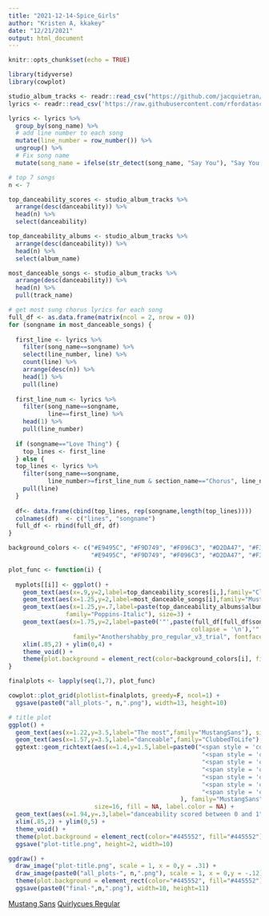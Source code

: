 ```yaml
---
title: "2021-12-14-Spice_Girls"
author: "Kristen A, kkakey"
date: "12/21/2021"
output: html_document
---
```


```r
knitr::opts_chunk$set(echo = TRUE)
```

```r
library(tidyverse)
library(cowplot)
```

```r
studio_album_tracks <- readr::read_csv("https://github.com/jacquietran/spice_girls_data/raw/main/data/studio_album_tracks.csv")
lyrics <- readr::read_csv('https://raw.githubusercontent.com/rfordatascience/tidytuesday/master/data/2021/2021-12-14/lyrics.csv')
```

```r
lyrics <- lyrics %>%
  group_by(song_name) %>%
  # add line number to each song
  mutate(line_number = row_number()) %>%
  ungroup() %>%
  # Fix song name
  mutate(song_name = ifelse(str_detect(song_name, "Say You"), "Say You'll Be There", song_name))
```

```r
# top 7 songs
n <- 7
```

```r
top_danceability_scores <- studio_album_tracks %>%
  arrange(desc(danceability)) %>%
  head(n) %>%
  select(danceability)

top_danceability_albums <- studio_album_tracks %>%
  arrange(desc(danceability)) %>%
  head(n) %>%
  select(album_name)

most_danceable_songs <- studio_album_tracks %>%
  arrange(desc(danceability)) %>%
  head(n) %>%
  pull(track_name)

# get most sung chorus lyrics for each song
full_df <- as.data.frame(matrix(ncol = 2, nrow = 0))
for (songname in most_danceable_songs) {
  
  first_line <- lyrics %>%
    filter(song_name==songname) %>%
    select(line_number, line) %>%
    count(line) %>%
    arrange(desc(n)) %>%
    head(1) %>%
    pull(line)
  
  first_line_num <- lyrics %>%
    filter(song_name==songname,
           line==first_line) %>%
    head(1) %>%
    pull(line_number)
  
  if (songname=="Love Thing") {
    top_lines <- first_line
  } else {
  top_lines <- lyrics %>%
    filter(song_name==songname,
           line_number>=first_line_num & section_name=="Chorus", line_number<(first_line_num+4)) %>%
    pull(line) 
  }
  
  df<- data.frame(cbind(top_lines, rep(songname,length(top_lines))))
  colnames(df)  <- c("lines", "songname")
  full_df <- rbind(full_df, df)
}
```

```r
background_colors <- c("#E9495C", "#F9D749", "#F096C3", "#D2DA47", "#F3D0CF",
                       "#E9495C", "#F9D749", "#F096C3", "#D2DA47", "#F3D0CF")

plot_func <- function(i) {
  
  myplots[[i]] <- ggplot() +
    geom_text(aes(x=.9,y=2,label=top_danceability_scores[i,],family="ClubbedToLife"), size=12) +
    geom_text(aes(x=1.25,y=2,label=most_danceable_songs[i],family="MustangSans"), size=16) +
    geom_text(aes(x=1.25,y=.7,label=paste(top_danceability_albums$album_name[i], "album", sep=' '),
                family="Poppins-Italic"), size=3) +
    geom_text(aes(x=1.75,y=2,label=paste0('"',paste(full_df[full_df$songname==most_danceable_songs[i],]$lines, 
                                                   collapse = '\n'),'"'),
                  family="Anothershabby_pro_regular_v3_trial", fontface="bold"), size=6) +
    xlim(.85,2) + ylim(0,4) +
    theme_void() +
    theme(plot.background = element_rect(color=background_colors[i], fill=background_colors[i])) 
}

finalplots <- lapply(seq(1,7), plot_func)

cowplot::plot_grid(plotlist=finalplots, greedy=F, ncol=1) +
  ggsave(paste0("all_plots-", n,".png"), width=13, height=10)
```

```r
# title plot
ggplot() +
  geom_text(aes(x=1.22,y=3.5,label="The most",family="MustangSans"), size=16, color="white") +
  geom_text(aes(x=1.57,y=3.5,label="danceable",family="ClubbedToLife"), size=16, color="white") +
  ggtext::geom_richtext(aes(x=1.4,y=1.5,label=paste0("<span style = 'color:#E9495C'>", "S","</span>",
                                                      "<span style = 'color:#F9D749'>", "p","</span>",
                                                      "<span style = 'color:#F096C3'>", "i","</span>",
                                                      "<span style = 'color:#D2DA47'>", "c","</span>",
                                                      "<span style = 'color:#F3D0CF'>", "e","</span>",
                                                      "<span style = 'color:#E9495C'> ", "Girls","</span>",
                                                      "<span style = 'color:white'> ", "Songs","</span>"
                                                ), family="MustangSans"), 
                        size=16, fill = NA, label.color = NA) +
  geom_text(aes(x=1.94,y=.3,label="danceability scored between 0 and 1",family="MustangSans"), size=3, color="black") +
  xlim(.85,2) + ylim(0,5) +
  theme_void() +
  theme(plot.background = element_rect(color="#445552", fill="#445552")) +
  ggsave("plot-title.png", height=2, width=10)
```

```r
ggdraw() + 
  draw_image("plot-title.png", scale = 1, x = 0,y = .31) +
  draw_image(paste0("all_plots-", n,".png"), scale = 1, x = 0,y = -.12) +
  theme(plot.background = element_rect(color="#445552", fill="#445552")) +
  ggsave(paste0("final-",n,".png"), width=10, height=11)
```


[Mustang Sans](https://drive.google.com/file/d/1xCaPDz761aWLZqbZD_lDM25XQiUm6r9_/view)
[Quirlycues Regular](https://www.1001fonts.com/quirlycues-font.html)


